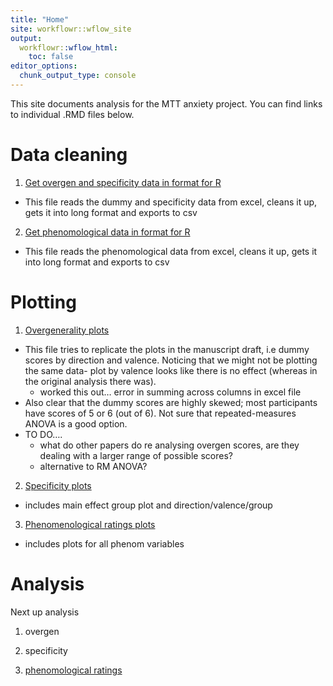 ```yaml
---
title: "Home"
site: workflowr::wflow_site
output:
  workflowr::wflow_html:
    toc: false
editor_options:
  chunk_output_type: console
---
```


This site documents analysis for the MTT anxiety project. You can find links to individual .RMD files below. 

# Data cleaning

1. [Get overgen and specificity data in format for R](mtt_study3_cleaning1_overgen_specificity.html)
- This file reads the dummy and specificity data from excel, cleans it up, gets it into long format and exports to csv

2. [Get phenomological data in format for R](mtt_study3_cleaning2_phenom.html)
- This file reads the phenomological data from excel, cleans it up, gets it into long format and exports to csv


# Plotting

1.  [Overgenerality plots](mtt_study3_plotting1_overgen.html)
- This file tries to replicate the plots in the manuscript draft, i.e dummy scores by direction and valence. Noticing that we might not be plotting the same data- plot by valence looks like there is no effect (whereas in the original analysis there was). 
  + worked this out... error in summing across columns in excel file
- Also clear that the dummy scores are highly skewed; most participants have scores of 5 or 6 (out of 6). Not sure that repeated-measures ANOVA is a good option. 
- TO DO....
  + what do other papers do re analysing overgen scores, are they dealing with a larger range of possible scores?
  + alternative to RM ANOVA?

2. [Specificity plots](mtt_study3_plotting2_specificity.html)
- includes main effect group plot and direction/valence/group

3. [Phenomenological ratings plots](mtt_study3_plotting3_phenom.html)
- includes plots for all phenom variables



# Analysis

Next up analysis

1. overgen


2. specificity


3. [phenomological ratings](mtt_study3_analysis3_phenom.html)
